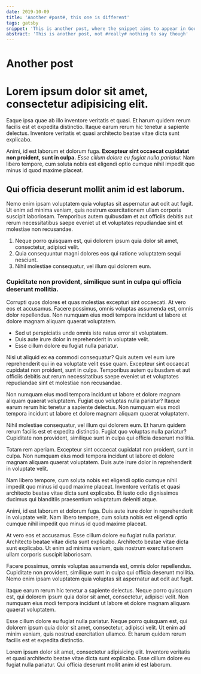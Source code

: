 ```yaml
---
date: 2019-10-09
title: 'Another #post#, this one is different'
tags: gatsby
snippet: 'This is another post, where the snippet aims to appear in Google'
abstract: 'This is another post, not #really# nothing to say though'
---
```



# Another post

# Lorem ipsum dolor sit amet, consectetur adipisicing elit.

Eaque ipsa quae ab illo inventore veritatis et quasi. Et harum quidem rerum facilis est et expedita distinctio. Itaque earum rerum hic tenetur a sapiente delectus. Inventore veritatis et quasi architecto beatae vitae dicta sunt explicabo.

Animi, id est laborum et dolorum fuga. __Excepteur sint occaecat cupidatat non proident, sunt in culpa.__ *Esse cillum dolore eu fugiat nulla pariatur.* Nam libero tempore, cum soluta nobis est eligendi optio cumque nihil impedit quo minus id quod maxime placeat.

## Qui officia deserunt mollit anim id est laborum.

Nemo enim ipsam voluptatem quia voluptas sit aspernatur aut odit aut fugit. Ut enim ad minima veniam, quis nostrum exercitationem ullam corporis suscipit laboriosam. Temporibus autem quibusdam et aut officiis debitis aut rerum necessitatibus saepe eveniet ut et voluptates repudiandae sint et molestiae non recusandae.

1. Neque porro quisquam est, qui dolorem ipsum quia dolor sit amet, consectetur, adipisci velit.
2. Quia consequuntur magni dolores eos qui ratione voluptatem sequi nesciunt.
3. Nihil molestiae consequatur, vel illum qui dolorem eum.

### Cupiditate non provident, similique sunt in culpa qui officia deserunt mollitia.

Corrupti quos dolores et quas molestias excepturi sint occaecati. At vero eos et accusamus. Facere possimus, omnis voluptas assumenda est, omnis dolor repellendus. Non numquam eius modi tempora incidunt ut labore et dolore magnam aliquam quaerat voluptatem.

* Sed ut perspiciatis unde omnis iste natus error sit voluptatem.
* Duis aute irure dolor in reprehenderit in voluptate velit.
* Esse cillum dolore eu fugiat nulla pariatur.

Nisi ut aliquid ex ea commodi consequatur? Quis autem vel eum iure reprehenderit qui in ea voluptate velit esse quam. Excepteur sint occaecat cupidatat non proident, sunt in culpa. Temporibus autem quibusdam et aut officiis debitis aut rerum necessitatibus saepe eveniet ut et voluptates repudiandae sint et molestiae non recusandae.

Non numquam eius modi tempora incidunt ut labore et dolore magnam aliquam quaerat voluptatem. Fugiat quo voluptas nulla pariatur? Itaque earum rerum hic tenetur a sapiente delectus. Non numquam eius modi tempora incidunt ut labore et dolore magnam aliquam quaerat voluptatem.

Nihil molestiae consequatur, vel illum qui dolorem eum. Et harum quidem rerum facilis est et expedita distinctio. Fugiat quo voluptas nulla pariatur? Cupiditate non provident, similique sunt in culpa qui officia deserunt mollitia.

Totam rem aperiam. Excepteur sint occaecat cupidatat non proident, sunt in culpa. Non numquam eius modi tempora incidunt ut labore et dolore magnam aliquam quaerat voluptatem. Duis aute irure dolor in reprehenderit in voluptate velit.

Nam libero tempore, cum soluta nobis est eligendi optio cumque nihil impedit quo minus id quod maxime placeat. Inventore veritatis et quasi architecto beatae vitae dicta sunt explicabo. Et iusto odio dignissimos ducimus qui blanditiis praesentium voluptatum deleniti atque.

Animi, id est laborum et dolorum fuga. Duis aute irure dolor in reprehenderit in voluptate velit. Nam libero tempore, cum soluta nobis est eligendi optio cumque nihil impedit quo minus id quod maxime placeat.

At vero eos et accusamus. Esse cillum dolore eu fugiat nulla pariatur. Architecto beatae vitae dicta sunt explicabo. Architecto beatae vitae dicta sunt explicabo. Ut enim ad minima veniam, quis nostrum exercitationem ullam corporis suscipit laboriosam.

Facere possimus, omnis voluptas assumenda est, omnis dolor repellendus. Cupiditate non provident, similique sunt in culpa qui officia deserunt mollitia. Nemo enim ipsam voluptatem quia voluptas sit aspernatur aut odit aut fugit.

Itaque earum rerum hic tenetur a sapiente delectus. Neque porro quisquam est, qui dolorem ipsum quia dolor sit amet, consectetur, adipisci velit. Non numquam eius modi tempora incidunt ut labore et dolore magnam aliquam quaerat voluptatem.

Esse cillum dolore eu fugiat nulla pariatur. Neque porro quisquam est, qui dolorem ipsum quia dolor sit amet, consectetur, adipisci velit. Ut enim ad minim veniam, quis nostrud exercitation ullamco. Et harum quidem rerum facilis est et expedita distinctio.

Lorem ipsum dolor sit amet, consectetur adipisicing elit. Inventore veritatis et quasi architecto beatae vitae dicta sunt explicabo. Esse cillum dolore eu fugiat nulla pariatur. Qui officia deserunt mollit anim id est laborum.
